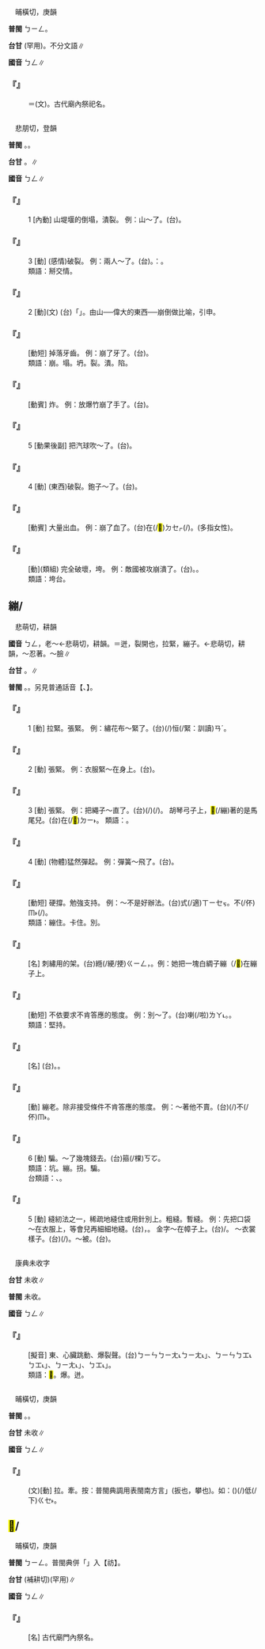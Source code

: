 
=={{ruby|祊|ㄅㄥ}}==

　晡橫切，庚韻

'''普閩''' <rt>ㄅㄧㄥ</rt>。

'''台甘''' {{ruby|(文)|ㄅㄤ}}{{ruby|。|ㄅㄧㄥ}}(罕用)。不分文語∥

'''國音''' <rt>ㄅㄥ</rt>∥

    

==='''『{{ruby|祊|ㄅㄥ}}』'''===
:  ＝{{ruby|<mark>&#xf8faf;</mark>|ㄅㄥ}}(文)。古代廟內祭祀名。
    

=={{ruby|崩|ㄅㄥ}}==

　悲朋切，登韻

'''普閩''' {{ruby|(文)|ㄆㄧㄥ}}{{ruby|。|ㄅㄧㄥ}}。{{ruby|(白)|ㄅㄤ}}。

'''台甘''' {{ruby|(文)|ㄆㄧㄥ}}{{ruby|。|ㄅㄧㄥ}}。{{ruby|(語)|ㄅㄤ}}∥

'''國音''' <rt>ㄅㄥ</rt>∥

    

==='''『{{ruby|崩|ㄅㄥ}}』'''===
:1  [內動] 山堤堰的倒塌，潰裂。 例：山～了。(台){{ruby|山|ㄙㄨㆩ}}{{ruby|崩|ㄅㄤ}}{{ruby|去|ㄎㄧ˪}}。
    

==='''『{{ruby|崩|ㄅㄥ}}』'''===
:3  [動] (感情)破裂。 例：兩人～了。(台){{ruby|兩|ㄋㆭ˫}}{{ruby|個|ㆤˊ}}{{ruby|人|ㄌㄤˊ}}{{ruby|扑|ㄆㄚㆷ}}{{ruby|歹|ㄆㆮˋ/ㄆㄞˋ}}{{ruby|感|ㄍㆰˋ}}{{ruby|情|ㄐㄧㄥˊ}}。{{ruby|俗|ㄒㄧㆦㆶ ͘}}{{ruby|說|ㄙㄨㆤ˪}}：{{ruby|開|ㄎㄨㄧ}}{{ruby|框|ㄎㄧㄥ}}。
:類語：掰交情。
:
    

==='''『{{ruby|崩|ㄅㄥ}}』'''===
:2  [動](文) (台){{ruby|古|ㄍㆦˋ}}{{ruby|早|ㄗㄚˋ}}{{ruby|皇|ㄏㆲˊ}}{{ruby|帝|ㄉㆤ˪}}{{ruby|過|ㄍㄨㆤ˪/ㄍㆤ˪}}{{ruby|身|ㄒㄧㄣ}}{{ruby|叫|ㄍㄧㄜ˪}}{{ruby|做|ㄗㄨㆤ˪/ㄗㄜ˪}}「{{ruby|崩|ㄆㄧㄥ}}」。由山──偉大的東西──崩倒做比喻，引申。
    

==='''『{{ruby|崩|ㄅㄥ}}{{ruby|牙|ㄧㄚˊ}}』'''===
: [動短] 掉落牙齒。 例：崩了牙了。(台){{ruby|嘴|ㄘㄨㄧ˪}}{{ruby|齒|ㄎㄧ˪}}{{ruby|落|ㄌㄚㆶ}}{{ruby|去|·ㄎㄧ˪}}。
:類語：崩。塌。坍。裂。潰。陷。
:
    

==='''『{{ruby|崩|ㄅㄥ}}{{ruby|手|ㄕㄡˇ}}』'''===
: [動賓] 炸。 例：放爆竹崩了手了。(台){{ruby|放|ㄅㄤ˪}}{{ruby|炮|ㄆㄠ˪}}{{ruby|仔|ㄗ}}{{ruby|去|ㄎㄧ˪}}{{ruby|爆|ㄅㄧㄚㆶ ͘}}{{ruby|著|ㄉㄧㄜㆷ ͘}}{{ruby|手|ㄑㄧㄨˋ}}。
    

==='''『{{ruby|崩|ㄅㄥ}}』'''===
:5  [動果後副] 把汽球吹～了。(台){{ruby|樹|ㄑㄧㄨ˫}}{{ruby|乳|ㄌㄧㄥ/ㄌㄧㄣ/ㄋㄧ}}{{ruby|泡|ㄆㆦㆶ}}{{ruby|仔|ㄗ}}{{ruby|歕|ㄅㄨㄣˊ}}{{ruby|了|ㄌㄧㄠˋ}}{{ruby|爆|ㄅㄧㄚㆶ}}{{ruby|開|ㄎㄨㄧ}}{{ruby|去|·ㄎㄧ˪}}。
    

==='''『{{ruby|崩|ㄅㄥ}}』'''===
:4  [動] (東西)破裂。鉋子～了。(台){{ruby|敲|ㄎㄠ}}{{ruby|刀|ㄉㄜ}}{{ruby|爆|ㄅㄧㄚㆶ}}{{ruby|開|ㄎㄨㄧ}}。
    

==='''『{{ruby|崩|ㄅㄥ}}{{ruby|血|ㄒㄧㄝˇ}}』'''===
: [動賓] 大量出血。 例：崩了血了。(台)在(/<mark>&#xf9549;</mark>)<rt>ㄉㆤㆷ</rt>{{ruby|迸|ㄅㄧㆩ˪}}(/{{ruby|傾|ㄎㄧㄥ}}{{ruby|倒|ㄉㄜ˪}}){{ruby|血|ㄏㄨㄧㆷ}}。(多指女性)。
    

==='''『{{ruby|崩|ㄅㄥ}}{{ruby|潰|ㄎㄨㄟˋ}}』'''===
: [動](類組) 完全破壞，垮。 例：敵國被攻崩潰了。(台){{ruby|敵|ㄉㄧㆤㆶ ͘}}{{ruby|國|ㄍㆦㆶ}}{{ruby|受|ㄒㄧㄨ˫}}{{ruby|攻|ㄍㆲ}}{{ruby|擊|ㄍㄧㆤㆶ}}{{ruby|倒|ㄉㄜˋ}}{{ruby|落|ㄌㄜㆷ ͘}}{{ruby|去|·ㄎㄧ˪}}。{{ruby|倒|ㄉㄜˋ}}{{ruby|離|ㄌㄧ˫}}{{ruby|離|ㄌㄧ˫}}{{ruby|覆|ㄆㄚㆶ}}{{ruby|落|ㄌㄜㆷ ͘}}{{ruby|去|·ㄎㄧ˪}}。
:類語：垮台。
:
    

==繃/{{ruby|<mark>&#xffbba;</mark>|ㄅㄥ}}==

　悲萌切，耕韻

'''國音''' <rt>ㄅㄥ</rt>，老～{{ruby|。|ㄅㄥˋ}}←悲萌切，耕韻。＝迸，裂開也{{ruby|。|ㄅㄥ}}，拉緊，繃子。{{ruby|繃|ㄅㄥˇ}}←悲萌切，耕韻，～忍著。～臉∥

'''台甘''' {{ruby|(文)|ㄆㄧㄥ}}。{{ruby|(語)|ㄅㆪ/ㄅㆥ}}∥

'''普閩''' {{ruby|(文)|ㄅㄧㄥ}}。{{ruby|(白)|ㄅㆪ}}。另見普通話音【{{ruby|繃|ㄅㄥˇ}}、{{ruby|繃|ㄅㄥˋ}}】。

    

==='''『{{ruby|繃|ㄅㄥ}}』'''===
:1  [動] 拉緊。張緊。 例：繡花布～緊了。(台){{ruby|繡|ㄒㄧㄨ˪}}{{ruby|花|ㄏㄨㆤ}}{{ruby|布|ㄅㆦ˪}}{{ruby|繃|ㄅㆪ}}(/{{ruby|緪|ㄍㄧㄥ}}){{ruby|去|ㄎㄧ˪}}{{ruby|真|ㄐㄧㄣ}}恒(/緊：訓讀)<rt>ㄢˊ</rt>。
    

==='''『{{ruby|繃|ㄅㄥ}}』'''===
:2  [動] 張緊。 例：衣服緊～在身上。(台){{ruby|衫|ㄙㆩ}}{{ruby|傷|ㄒㄧㆧ/ㄒㄧㆫ}}{{ruby|細|ㄙㄨㆤ˪/ㄙㆤ˪}}{{ruby|領|ㄋㄧㄚˋ}}{{ruby|穿|ㄑㄧㄥ˫}}{{ruby|了|ㄌㄧㄠˋ}}{{ruby|繃|ㄅㆥ/ㄅㆪ}}{{ruby|站|ㄉㄧㆰ˪}}{{ruby|身|ㄒㄧㄥ}}{{ruby|軀|ㄎㄨ}}{{ruby|裡|ㄌㄧㄣ˪}}。
    

==='''『{{ruby|繃|ㄅㄥ}}』'''===
:3  [動] 張緊。 例：把繩子～直了。(台){{ruby|索|ㄙㄜㆷ}}{{ruby|仔|ㄗ}}(/{{ruby|帶|ㄉㄨㄚ˪}}{{ruby|仔|ㄗ}}){{ruby|<mark>&#xffca6;</mark>|ㄎㄧㄨˋ}}(/{{ruby|繃|ㄅㆥ/ㄅㆪ}}){{ruby|付|ㄏㆦ˫}}{{ruby|直|ㄉㄧㆵ ͘}}。 胡琴弓子上，<mark>&#xffbba;</mark>(/繃)著的是馬尾兒。(台){{ruby|繃|ㄅㆥ/ㄅㆪ}}在(/<mark>&#xf9853;</mark>)<rt>ㄉㄧ˫</rt>{{ruby|琴|ㄎㄧㆬˊ}}{{ruby|柱|ㄗㄨ˫}}{{ruby|丌|ㆤ}}{{ruby|是|ㄒㄧ˫}}{{ruby|馬|ㆠㆤˋ}}{{ruby|尾|ㆠㄨㆤˋ/ㆠㆤˋ}}。 類語：{{ruby|<mark>&#xffcbd;</mark>|ㄅㄥ}}。
    

==='''『{{ruby|繃|ㄅㄥ}}』'''===
:4  [動] (物體)猛然彈起。 例：彈簧～飛了。(台){{ruby|<mark>&#xf8fae;</mark>|ㄍㄧㄥ}}{{ruby|仔|ㄗ}}{{ruby|<mark>&#xffaf3;</mark>|ㄅㄧㄚㆶ ͘}}{{ruby|跳|ㄊㄧㄠ˪}}{{ruby|起|·ㄎㄧˋ}}{{ruby|來|·ㄌㄞˊ}}。
    

==='''『{{ruby|繃|ㄅㄥ}}{{ruby|場|ㄔㄤˊ}}{{ruby|面|ㄇㄧㄢˋ}}』'''===
: [動短] 硬撐。勉強支持。 例：～不是好辦法。(台){{ruby|繃|ㄅㆪ/ㄅㆥ}}{{ruby|體|ㄊㆤˋ}}{{ruby|面|ㆠㄧㄣ˫/ㆠㄧㄢ˫}}{{ruby|無|ㆠㄜˊ}}{{ruby|合|ㄏㄚㆴ ͘}}式(/適)<rt>ㄒㄧㆤㆶ</rt>。不(/伓)<rt>ㆬ˫</rt>{{ruby|是|ㄒㄧ˫}}{{ruby|好|ㄏㄜˋ}}{{ruby|法|ㄏㄨㄚㆵ}}{{ruby|度|ㄉㆦ˫}}(/{{ruby|辦|ㄅㄢ˫}}{{ruby|法|ㄏㄨㄚㆵ}})。
:類語：繃住。卡住。別。
:
    

==='''『{{ruby|繃|ㄅㄥ}}{{ruby|子|·ㄗˇ}}』'''===
: [名] 刺繡用的架。(台){{ruby|繡|ㄒㄧㄨ˪}}緪(/綆/挭)<rt>ㄍㄧㄥ</rt>{{ruby|仔|ㄗ}}，{{ruby|繃|ㄅㆪ/ㄅㆥ}}{{ruby|布|ㄅㆦ˪}}{{ruby|用|ㄧㆲ˫/ㄧㄥ˫}}{{ruby|丌|ㆤ}}{{ruby|圓|ㆪˊ}}{{ruby|形|ㄏㄧㄥˊ}}{{ruby|或|ㄧㄚㆷ ͘}}{{ruby|是|ㄒㄧ˫}}{{ruby|四|ㄒㄧ˪}}{{ruby|角|ㄍㄚㆶ}}{{ruby|丌|ㆤ}}{{ruby|框|ㄎㄧㄥ}}。例：她把一塊白綢子繃（/<mark>&#xffbba;</mark>)在繃子上。
    

==='''『{{ruby|繃|ㄅㄥ}}{{ruby|老|ㄌㄠˇ}}』'''===
: [動短] 不依要求不肯答應的態度。 例：別～了。(台){{ruby|<mark>&#xffb49;</mark>|ㄇㄞ˪}}{{ruby|刁|ㄉㄧㄠ}}{{ruby|古|ㄍㆦˋ}}{{ruby|董|ㄉㆲˋ}}喇(/啦)<rt>ㄌㄚ˪</rt>。{{ruby|或|ㄧㄚㆷ ͘}}{{ruby|是|ㄒㄧ˫}}{{ruby|講|ㄍㆲˋ}}{{ruby|<mark>&#xffb49;</mark>|ㄇㄞ˪}}{{ruby|刁|ㄉㄧㄠ}}{{ruby|難|ㄌㄢˊ}}。
:類語：堅持。
:
    

==='''『{{ruby|繃|ㄅㄥ}}{{ruby|帶|ㄉㄞˋ}}』'''===
: [名] (台){{ruby|繃|ㄅㆪ/ㄅㆥ}}{{ruby|帶|ㄉㄨㄚ˪}}。{{ruby|紮|ㄗㄚㆵ}}{{ruby|著|ㄉㄧㄜㆷ}}{{ruby|傷|ㄒㄧㆲ}}{{ruby|丌|ㆤ}}{{ruby|空|ㄎㄤ}}{{ruby|嘴|ㄘㄨㄧ˪}}{{ruby|丌|ㆤ}}{{ruby|帶|ㄉㄨㄚ˪}}{{ruby|仔|ㄗ}}。
    

==='''『{{ruby|繃|ㄅㄥ}}』'''===
: [動] 繃老。除非接受條件不肯答應的態度。 例：～著他不賣。(台){{ruby|刁|ㄉㄧㄠ}}(/{{ruby|吊|ㄉㄧㄠ˪}}){{ruby|價|ㄍㆤ˪}}不(/伓)<rt>ㆬ˫</rt>{{ruby|賣|ㆠㆤ˫/ㆠㄨㆤ˫}}{{ruby|伊|·ㄧ}}。
    

==='''『{{ruby|繃|ㄅㄥ}}』'''===
:6  [動] 騙。～了幾塊錢去。(台){{ruby|騙|ㄆㄧㄢ˪}}{{ruby|去|ㄎㄧ˪}}{{ruby|幾|ㄍㄨㄧˋ}}{{ruby|若|ㄋㄚ˫}}箍(/棵)<rt>ㄎㆦ</rt>{{ruby|銀|ㆣㄧㄣˊ/ㆣㄨㄣˊ}}。
:類語：坑。繃。拐。騙。
:
:台類語：{{ruby|<mark>&#xffcbb;</mark>|ㄅㄧㄢˋ}}、{{ruby|賺|ㄗㄨㄢˋ}}。
:
    

==='''『{{ruby|繃|ㄅㄥ}}』'''===
:5  [動] 縫紉法之一，稀疏地縫住或用針別上。粗縫。暫縫。 例：先把口袋～在衣服上，等會兒再細細地縫。(台){{ruby|橐|ㄌㄚㆶ}}{{ruby|袋|ㄉㆤ˫/ㄉㄜ˫}}{{ruby|仔|ㄗ}}{{ruby|且|ㄑㄧㄚˋ}}{{ruby|<mark>&#xffc46;</mark>|ㄅㄧㄣˋ}}{{ruby|站|ㄉㄧㆰ˪}}{{ruby|衫|ㄙㆩ}}{{ruby|裏|ㄌㄧㄣ˪}}，{{ruby|少|ㄒㄧㄜˋ}}{{ruby|停|ㄊㄧㄥˊ}}{{ruby|即|ㄐㄧㄚㆷ}}{{ruby|寬|ㄎㄨㆩ}}{{ruby|寬|ㄎㄨㆩ}}{{ruby|仔|ㄗ}}{{ruby|縫|ㄅㄤˊ}}{{ruby|付|ㄏㆦ˫}}{{ruby|好|ㄏㄜˋ}}{{ruby|勢|ㄙㆤ˪}}。 金字～在幛子上。(台){{ruby|金|ㄍㄧㆬ}}{{ruby|字|ㄌㄧ˫/ㆢㄧ˫}}{{ruby|共|ㄍㄚ˫}}{{ruby|<mark>&#xffc46;</mark>|ㄅㄧㄣˋ}}/{{ruby|弦|ㄏㄢˊ}}{{ruby|囥|ㄎㆭ˪}}{{ruby|下|ㄏㆤ˫}}{{ruby|軸|ㄉㄧㆤㆶ ͘}}{{ruby|裡|ㄌㄧㄣ˪}}。 ～衣裳樣子。(台){{ruby|<mark>&#xffc46;</mark>|ㄅㄧㄣˋ}}{{ruby|衫|ㄙㆩ}}{{ruby|樣|ㄧㆫ˫/ㄧㆧ˫}}(/{{ruby|紙|ㄗㄨㄚˋ}}{{ruby|樣|ㄧㆫ˫}})。～被{{ruby|頭|·ㄊㄡˊ}}。(台){{ruby|釣|ㄉㄧㄜ˪}}{{ruby|被|ㄆㆤ˫/ㄆㄨㆤ˫}}{{ruby|頭|ㄊㄠˊ}}。
    

=={{ruby|<mark>&#xffcb8;</mark>|ㄅㄥ}}==

　康典未收字

'''台甘''' 未收∥

'''普閩''' 未收。

'''國音''' <rt>ㄅㄥ</rt>∥

    

==='''『{{ruby|<mark>&#xffcb8;</mark>|ㄅㄥ}}』'''===
: [擬音] 東{{ruby|西|·ㄒㄧ}}、心臟跳動、爆裂聲。(台){{ruby|「|ㄅㄧㄣ}}<rt>ㄅㄧㄣ</rt><rt>ㄅㄧㄤ˪</rt><rt>ㄅㄧㄤ˪</rt>」、{{ruby|「|ㄅㄧㄣ˫}}<rt>ㄅㄧㄣ</rt><rt>ㄅㆲ˪</rt><rt>ㄅㆲ˪</rt>」、{{ruby|「|ㄅㄧㄣ˪}}<rt>ㄅㄧㄤ˪</rt>」{{ruby|叫|ㄍㄧㄜ˪}}、{{ruby|「|ㄅㄧㄣ˪}}<rt>ㄅㆲ˪</rt>」{{ruby|叫|ㄍㄧㄜ˪}}。
:類語：<mark>&#xf8fa8;</mark>。爆。迸。
:
    

=={{ruby|<mark>&#xffcbd;</mark>|ㄅㄥ}}==

　晡橫切，庚韻

'''普閩''' {{ruby|(文)|ㄅㄧㄥ}}。{{ruby|(白)|ㄅㆪ}}。

'''台甘''' 未收∥

'''國音''' <rt>ㄅㄥ</rt>∥

    

==='''『{{ruby|<mark>&#xffcbd;</mark>|ㄅㄥ}}』'''===
: (文)[動] 拉。牽。按：普閩典調用表閩南方言{{ruby|「|ㄅㆪ}}」(扳也，攀也)。如：{{ruby|攀|ㄅㄧㄢ}}{{ruby|→|ㄅㆪ}}({{ruby|/|ㄅㆪ}}){{ruby|懸|ㄍㄨㄢˊ}}{{ruby|爬|ㄅㆤˊ}}{{ruby|→|ㄅㆤㆷ}}(/{{ruby|趴|ㄅㆤㆷ}})低(/下)<rt>ㄍㆤ˫</rt>。
    

==<mark>&#xf8faf;</mark>/{{ruby|祊|ㄅㄥ}}==

　晡橫切，庚韻

'''普閩''' <rt>ㄅㄧㄥ</rt>。普閩典併「{{ruby|<mark>&#xf8faf;</mark>|ㄅㄥ}}」入【祊】。

'''台甘''' {{ruby|(文)|ㄅㄧㄥ}}(補耕切)(罕用)∥

'''國音''' <rt>ㄅㄥ</rt>∥

    

==='''『{{ruby|<mark>&#xf8faf;</mark>|ㄅㄥ}}』'''===
: [名] 古代廟門內祭名。
    
